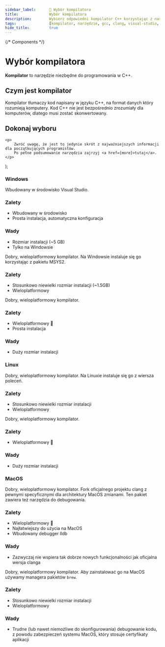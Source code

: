 ```yaml
---
sidebar_label:		🎯 Wybór kompilatora
title:				Wybór kompilatora
description:		Wybierz odpowiedni kompilator C++ korzystając z naszych poradników.
tags:				[kompilator, narzędzie, gcc, clang, visual-studio, windows, linux]
hide_title:			true
---
```


{/* Components */}

# Wybór kompilatora

**Kompilator** to narzędzie niezbędne do programowania w C++.

## Czym jest kompilator

Kompilator tłumaczy kod napisany w języku C++, na format danych który rozumieją komputery.
Kod C++ nie jest bezpośrednio zrozumiały dla komputerów, dlatego musi zostać
skonwertowany.

## Dokonaj wyboru

	<p>
		Zwróć uwagę, że jest to jedynie skrót z najważniejszych informacji dla początkujących programistów.
		Po pełne podsumowanie narzędzia zajrzyj <a href={more}>tutaj</a>.
	</p>
);

### Windows

<ToolCard toolId="msvc" setupLink="../standalone/editors/vs2022/setup">
	Wbudowany w środowisko Visual Studio.
	<ToolCard.Details>
		<h3>Zalety</h3>
		<ul>
			<li>Wbudowany w środowisko</li>
			<li>Prosta instalacja, automatyczna konfiguracja</li>
		</ul>
		<h3>Wady</h3>
		<ul>
			<li>Rozmiar instalacji (~5 GB)</li>
			<li>Tylko na Windowsie</li>
		</ul>
		<MoreInfoNotice more="../standalone/compilers/msvc-summary"/>
	</ToolCard.Details>
</ToolCard>
<ToolCard toolId="gcc" setupLink="../standalone/compilers/setup-gcc-windows">
	Dobry, wieloplatformowy kompilator. Na Windowsie instaluje się go
	korzystając z pakietu MSYS2.
	<ToolCard.Details>
		<h3>Zalety</h3>
		<ul>
			<li>Stosunkowo niewielki rozmiar instalacji (~1.5GB)</li>
			<li>Wieloplatformowy</li>
		</ul>
		<MoreInfoNotice more="../standalone/compilers/gcc-summary"/>
	</ToolCard.Details>
</ToolCard>
<ToolCard toolId="clang" setupLink="../standalone/compilers/setup-clang-windows">
	Dobry, wieloplatformowy kompilator.
	<ToolCard.Details>
		<h3>Zalety</h3>
		<ul>
			<li>Wieloplatformowy 🤔</li>
			<li>Prosta instalacja</li>
		</ul>
		<h3>Wady</h3>
		<ul>
			<li>Duży rozmiar instalacji</li>
		</ul>
		<MoreInfoNotice more="../standalone/compilers/clang-summary"/>
	</ToolCard.Details>
</ToolCard>

### Linux

<ToolCard toolId="gcc" setupLink="../standalone/compilers/setup-gcc-linux">
	Dobry, wieloplatformowy kompilator. Na Linuxie instaluje się go
	z wiersza poleceń.
	<ToolCard.Details>
		<h3>Zalety</h3>
		<ul>
			<li>Stosunkowo niewielki rozmiar instalacji</li>
			<li>Wieloplatformowy</li>
		</ul>
		<MoreInfoNotice more="../standalone/compilers/gcc-summary"/>
	</ToolCard.Details>
</ToolCard>
<ToolCard toolId="clang" setupLink="../standalone/compilers/setup-clang-linux">
	Dobry, wieloplatformowy kompilator.
	<ToolCard.Details>
		<h3>Zalety</h3>
		<ul>
			<li>Wieloplatformowy 🤔</li>
		</ul>
		<h3>Wady</h3>
		<ul>
			<li>Duży rozmiar instalacji</li>
		</ul>
		<MoreInfoNotice more="../standalone/compilers/clang-summary"/>
	</ToolCard.Details>
</ToolCard>

### MacOS

<ToolCard toolId="apple-clang" setupLink="../standalone/compilers/setup-clang-macos">
	Dobry, wieloplatformowy kompilator. Fork oficjalnego projektu clang z pewnymi specyficznymi dla architektury MacOS zmianami. Ten pakiet zawiera też narzędzia do debugowania.
	<ToolCard.Details>
		<h3>Zalety</h3>
		<ul>
			<li>Wieloplatformowy 🤔</li>
			<li>Najłatwiejszy do użycia na MacOS</li>
			<li>Wbudowany debugger lldb</li>
		</ul>
		<h3>Wady</h3>
		<ul>
			<li>Zazwyczaj nie wspiera tak dobrze nowych funkcjonalności jak oficjalna wersja clanga</li>
		</ul>
		<MoreInfoNotice more="../standalone/compilers/clang-summary"/>
	</ToolCard.Details>
</ToolCard>
<ToolCard toolId="gcc" setupLink="../standalone/compilers/setup-gcc-macos">
	Dobry, wieloplatformowy kompilator. Aby zainstalować go na MacOS używamy managera pakietów <code>brew</code>.
	<ToolCard.Details>
		<h3>Zalety</h3>
		<ul>
			<li>Stosunkowo niewielki rozmiar instalacji</li>
			<li>Wieloplatformowy</li>
		</ul>
		<h3>Wady</h3>
		<ul>
			<li>Trudne (lub nawet niemożliwe do skonfigurowania) debugowanie kodu, z powodu zabezpieczeń systemu MacOS, który stosuje certyfikaty aplikacji</li>
		</ul>
		<MoreInfoNotice more="../standalone/compilers/gcc-summary"/>
	</ToolCard.Details>
</ToolCard>
